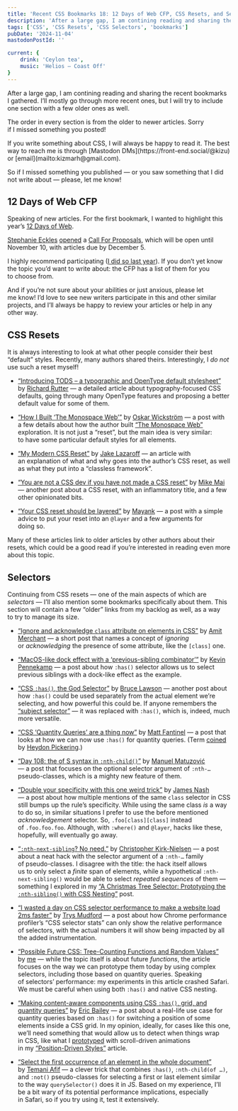 ```yaml
---
title: 'Recent CSS Bookmarks 18: 12 Days of Web CFP, CSS Resets, and Selectors'
description: 'After a large gap, I am contining reading and sharing the recent bookmarks I gathered. I’ll mostly go through more recent ones, but I will try to include one section with a few older ones as well.'
tags: ['CSS', 'CSS Resets', 'CSS Selectors', 'bookmarks']
pubDate: '2024-11-04'
mastodonPostId: ''

current: {
	drink: 'Ceylon tea',
    music: 'Helios — Coast Off'
}
---
```


After a large gap, I am contining reading and sharing the recent bookmarks I gathered. I’ll mostly go through more recent ones, but I will try to include one section with a few older ones as well.

The order in every section is from the older to newer articles. Sorry if I missed something you posted!

<aside>
If you write something about CSS, I will always be happy to read it. The best way to reach me is through [Mastodon DMs](https://front-end.social/@kizu) or [email](mailto:kizmarh@gmail.com).

So if I missed something you published — or you saw something that I did not write about — please, let me know!
</aside>


## 12 Days of Web CFP

Speaking of new articles. For the first bookmark, I wanted to highlight this year’s [12 Days of Web](https://12daysofweb.dev/).

[Stephanie Eckles](https://thinkdobecreate.com/) [opened](https://front-end.social/@5t3ph/113420562852461230) a [Call For Proposals](https://docs.google.com/forms/d/e/1FAIpQLScu7HiNcnxpYwEIJ_S93dWtYWuOzISuU7cgIeITX8d7G71KNQ/viewform), which will be open until November 10, with articles due by December 5.

I highly recommend participating ([I did so last year](https://12daysofweb.dev/2023/anchor-positioning/)). If you don’t yet know the topic you’d want to write about: the CFP has a list of them for you to choose from.

<aside>
And if you’re not sure about your abilities or just anxious, please let me know! I’d love to see new writers participate in this and other similar projects, and I’ll always be happy to review your articles or help in any other way.
</aside>


## CSS Resets

It is always interesting to look at what other people consider their best “default” styles. Recently, many authors shared theirs. Interestingly, I _do not_ use such a reset myself!

- [“Introducing TODS – a typographic and OpenType default stylesheet”](https://clagnut.com/blog/2433/) by [Richard Rutter](https://clagnut.com/) — a detailed article about typography-focused CSS defaults, going through many OpenType features and proposing a better default value for some of them.

- [“How I Built ‘The Monospace Web’”](https://wickstrom.tech/2024-09-26-how-i-built-the-monospace-web.html) by [Oskar Wickström](https://wickstrom.tech/) — a post with a few details about how the author built [“The Monospace Web”](https://github.com/owickstrom/the-monospace-web) exploration. It is not just a “reset”, but the main idea is very similar: to have some particular default styles for all elements.

- [“My Modern CSS Reset”](https://jakelazaroff.com/words/my-modern-css-reset/) by [Jake Lazaroff](https://jakelazaroff.com/) — an article with an explanation of what and why goes into the author’s CSS reset, as well as what they put into a “classless framework”.

- [“You are not a CSS dev if you have not made a CSS reset”](https://mikemai.net/blog/2024/11/01/you-are-not-a-css-dev-if-you-have-not-made-a-css-reset.html) by [Mike Mai](https://mikemai.net/) — another post about a CSS reset, with an inflammatory title, and a few other opinionated bits.

- [“Your CSS reset should be layered”](https://www.mayank.co/blog/css-reset-layer) by [Mayank](https://www.mayank.co/) — a post with a simple advice to put your reset into an `@layer` and a few arguments for doing so.

Many of these articles link to older articles by other authors about their resets, which could be a good read if you’re interested in reading even more about this topic.


## Selectors

Continuing from CSS resets — one of the main aspects of which are _selectors_ — I’ll also mention some bookmarks specifically about them. This section will contain a few “older” links from my backlog as well, as a way to try to manage its size.

- [“Ignore and acknowledge `class` attribute on elements in CSS”](https://www.amitmerchant.com/ignore-and-acknowledge-class-attribute-on-elements-in-css/) by [Amit Merchant](https://www.amitmerchant.com/) — a short post that names a concept of _ignoring_ or _acknowledging_ the presence of some attribute, like the `[class]` one.

- [“MacOS-like dock effect with a ‘previous-sibling combinator’”](https://crinkles.dev/writing/a-modern-css-previous-sibling-combinator/) by [Kevin Pennekamp](https://crinkles.dev/) — a post about how `:has()` selector allows us to select previous siblings with a dock-like effect as the example.

- [“CSS `:has()`, the God Selector”](https://brucelawson.co.uk/2024/css-has-the-god-selector/) by [Bruce Lawson](https://brucelawson.co.uk/) — another post about how `:has()` could be used separately from the actual element we’re selecting, and how powerful this could be. If anyone remembers the [“subject selector”](https://www.w3.org/TR/2013/WD-selectors4-20130502/#subject) — it was replaced with `:has()`, which is, indeed, much more versatile.

- [“CSS ‘Quantity Queries’ are a thing now”](https://fantinel.dev/quantity-queries) by [Matt Fantinel](https://fantinel.dev/) — a post that looks at how we can now use `:has()` for quantity queries. (Term [coined](https://alistapart.com/article/quantity-queries-for-css/) by [Heydon Pickering](https://heydonworks.com/).)

- [“Day 108: the of S syntax in `:nth-child()`”](https://matuzo.at/blog/2024/100daysof-day108) by [Manuel Matuzović](https://matuzo.at/) — a post that focuses on the optional selector argument of `:nth-…` pseudo-classes, which is a mighty new feature of them.

- [“Double your specificity with this one weird trick”](https://cirrus.twiddles.com/blog/2024/08/21/double-your-specificity-with-this-one-weird-trick/) by [James Nash](https://cirrus.twiddles.com/) — a post about how multiple mentions of the same `class` selector in CSS still bumps up the rule’s specificity. While using the same class _is_ a way to do so, in similar situations I prefer to use the before mentioned _acknowledgement_ selector. So, `.foo[class][class]` instead of `.foo.foo.foo`. Although, with `:where()` and `@layer`, hacks like these, hopefully, will eventually go away.

- [“`:nth-next-sibling`? No need.”](https://chriskirknielsen.com/blog/nth-next-sibling-no-need/) by [Christopher Kirk-Nielsen](https://chriskirknielsen.com/) — a post about a neat hack with the selector argument of a `:nth-…` family of pseudo-classes. I disagree with the title: the hack itself allows us to only select a _finite_ span of elements, while a hypothetical `:nth-next-sibling()` would be able to select _repeated sequences_ of them — something I explored in my [“A Christmas Tree Selector: Prototyping the `:nth-sibling()` with CSS Nesting”](https://blog.kizu.dev/nth-sibling-christmas-tree/) post.

- [“I wasted a day on CSS selector performance to make a website load 2ms faster”](https://www.trysmudford.com/blog/i-spent-a-day-making-the-website-go-2ms-faster/) by [Trys Mudford](https://www.trysmudford.com/) — a post about how Chrome performance profiler’s “CSS selector stats” can only show the relative performance of selectors, with the actual numbers it will show being impacted by all the added instrumentation.

- [“Possible Future CSS: Tree-Counting Functions and Random Values”](https://kizu.dev/tree-counting-and-random/) by [me](https://kizu.dev/) — while the topic itself is about future _functions_, the article focuses on the way we can prototype them today by using complex selectors, including those based on quantity queries. Speaking of selectors’ performance: my experiments in this article crashed Safari. We must be careful when using both `:has()` and native CSS nesting.

- [“Making content-aware components using CSS `:has()`, grid, and quantity queries”](https://piccalil.li/blog/making-content-aware-components-using-css-has-grid-and-quantity-queries/) by [Eric Bailey](https://ericwbailey.website/) — a post about a real-life use case for quantity queries based on `:has()` for switching a position of some elements inside a CSS grid. In my opinion, ideally, for cases like this one, we’ll need something that would allow us to detect when things wrap in CSS, like what I [prototyped](https://kizu.dev/position-driven-styles/#flex-wrap-detection) with scroll-driven animations in my [“Position-Driven Styles”](https://kizu.dev/position-driven-styles/) article.

- [“Select the first occurrence of an element in the whole document”](https://css-tip.com/first-element-dom/) by [Temani Afif](https://css-articles.com/) — a clever trick that combines `:has()`, `:nth-child(of …)`, and `:not()` pseudo-classes for selecting a first or last element similar to the way `querySelector()` does it in JS. Based on my experience, I’ll be a bit wary of its potential performance implications, especially in Safari, so if you try using it, test it extensively.
